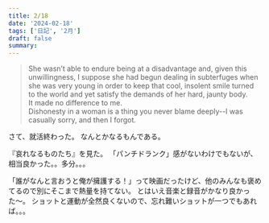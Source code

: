 ```yaml
---
title: 2/18
date: '2024-02-18'
tags: ['日記', '2月']
draft: false
summary: 
---
```

<blockquote class="p-4 my-4 border-s-4 border-gray-300 bg-gray-50 dark:border-gray-500 dark:bg-gray-800">
<p class=" text-sm not-italic  leading-relaxed text-gray-900 dark:text-white">She wasn’t able to endure being at a disadvantage and, given this unwillingness, I suppose she had begun dealing in subterfuges when she was very young in order to keep that cool, insolent smile turned to the world and yet satisfy the demands of her hard, jaunty body.<br/>It made no difference to me.<br/>Dishonesty in a woman is a thing you never blame deeply--I was casually sorry, and then I forgot.</p>
</blockquote>
さて、就活終わった。
なんとかなるもんである。

『哀れなるものたち』を見た。
「パンチドランク」感がないわけでもないが、相当良かった。。多分。。。

「誰がなんと言おうと俺が擁護する！」って映画だったけど、他のみんなも褒めてるので別にそこまで熱量を持てない。
とはいえ音楽と録音がかなり良かった〜。
ショットと運動が全然良くないので、忘れ難いショットが一つでもあれば。。。